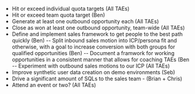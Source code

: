 - Hit or exceed individual quota targets (All TAEs)
- Hit or exceed team quota target (Ben)
- Generate at least one outbound opportunity each (All TAEs)
- Close as won at least one outbound opportunity, team-wide (All TAEs)
- Define and implement sales framework to get people to the best path quickly (Ben)
-- Split inbound sales motion into ICP/persona fit and otherwise, with a goal to increase conversion with both groups for qualified opportunities (Ben)
-- Document a framwork for working opportunities in a consistent manner that allows for coaching TAEs (Ben
-- Experiment with outbound sales motions to our ICP (All TAEs)
- Improve synthetic user data creation on demo environments (Seb)
- Drive a significant amount of SQLs to the sales team - (Brian + Chris)
- Attend an event or two? (All TAEs)
